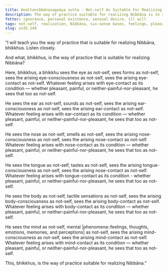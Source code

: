 ```yaml
---
title: Anattanibbānasappāya sutta - Not-self As Suitable For Realizing Nibbāna
description: The way of practice suitable for realizing Nibbāna is to see the six sense bases and their objects as not-self.
fetter: ignorance, personal existence, sensual desire, ill will
tags: not-self, realization, Nibbāna, six-sense bases, feelings, pleasant, painful, neither-painful-nor-pleasant, sn, sn35-44, sn35
slug: sn35.149
---
```


“I will teach you the way of practice that is suitable for realizing Nibbāna, bhikkhus. Listen closely.

And what, bhikkhus, is the way of practice that is suitable for realizing Nibbāna?

Here, bhikkhus, a bhikkhu sees the eye as not-self, sees forms as not-self, sees the arising eye-consciousness as not-self, sees the arising eye-contact as not-self. Whatever feeling arises with eye-contact as its condition — whether pleasant, painful, or neither-painful-nor-pleasant, he sees that too as not-self.

He sees the ear as not-self, sounds as not-self, sees the arising ear-consciousness as not-self, sees the arising ear-contact as not-self. Whatever feeling arises with ear-contact as its condition — whether pleasant, painful, or neither-painful-nor-pleasant, he sees that too as not-self.

He sees the nose as not-self, smells as not-self, sees the arising nose-consciousness as not-self, sees the arising nose-contact as not-self. Whatever feeling arises with nose-contact as its condition — whether pleasant, painful, or neither-painful-nor-pleasant, he sees that too as not-self.

He sees the tongue as not-self, tastes as not-self, sees the arising tongue-consciousness as not-self, sees the arising nose-contact as not-self. Whatever feeling arises with tongue-contact as its condition - whether pleasant, painful, or neither-painful-nor-pleasant, he sees that too as not-self. 

He sees the body as not-self, tactile sensations as not-self, sees the arising body-consciousness as not-self, sees the arising body-contact as not-self. Whatever feeling arises with body-contact as its condition — whether pleasant, painful, or neither-painful-nor-pleasant, he sees that too as not-self.

He sees the mind as not-self, mental |phenomena::feelings, thoughts, emotions, memories, and perceptions| as not-self, sees the arising mind-consciousness as not-self, sees the arising mind-contact as not-self. Whatever feeling arises with mind-contact as its condition — whether pleasant, painful, or neither-painful-nor-pleasant, he sees that too as not-self.

This, bhikkhus, is the way of practice suitable for realizing Nibbāna.”